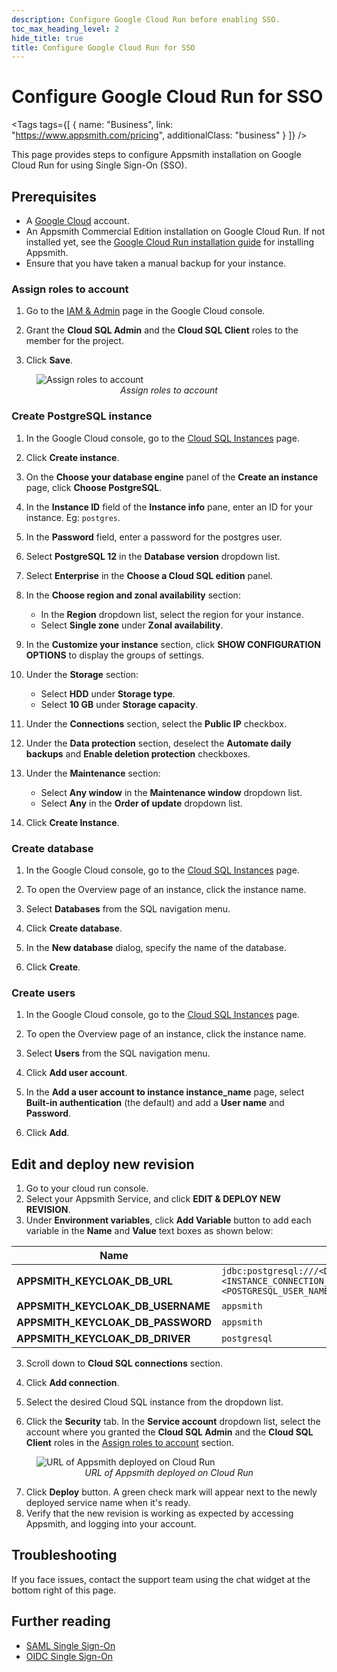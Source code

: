 ```yaml
---
description: Configure Google Cloud Run before enabling SSO.
toc_max_heading_level: 2
hide_title: true
title: Configure Google Cloud Run for SSO
---
```


<!-- vale off -->

<div className="tag-wrapper">
 <h1> Configure Google Cloud Run for SSO</h1>

<Tags
tags={[
{ name: "Business", link: "https://www.appsmith.com/pricing", additionalClass: "business" }
]}
/>

</div>

<!-- vale on -->

This page provides steps to configure Appsmith installation on Google Cloud Run for using Single Sign-On (SSO).

## Prerequisites

* A [Google Cloud](https://console.cloud.google.com/) account.
* An Appsmith Commercial Edition installation on Google Cloud Run. If not installed yet, see the [Google Cloud Run installation guide](/getting-started/setup/installation-guides/google-cloud-run) for installing Appsmith.
* Ensure that you have taken a manual backup for your instance.

### Assign roles to account

1. Go to the [IAM & Admin](https://console.cloud.google.com/iam-admin) page in the Google Cloud console.

2. Grant the **Cloud SQL Admin** and the **Cloud SQL Client** roles to the member for the project. 

3. Click **Save**.

<figure>
  <img src="/img/grant_role_IAM.png" style= {{width:"100%", height:"auto"}} alt="Assign roles to account"/>
  <figcaption align = "center"><i>Assign roles to account</i></figcaption>
</figure>

### Create PostgreSQL instance

1. In the Google Cloud console, go to the [Cloud SQL Instances](https://console.cloud.google.com/sql) page.

2. Click **Create instance**.

3. On the **Choose your database engine** panel of the **Create an instance** page, click **Choose PostgreSQL**.

4. In the **Instance ID** field of the **Instance info** pane, enter an ID for your instance. Eg: `postgres`.

5. In the **Password** field, enter a password for the postgres user.

6. Select **PostgreSQL 12** in the **Database version** dropdown list.

7. Select **Enterprise** in the **Choose a Cloud SQL edition** panel.

8. In the **Choose region and zonal availability** section:
    * In the **Region** dropdown list, select the region for your instance.   
    * Select **Single zone** under **Zonal availability**.

9. In the **Customize your instance** section, click **SHOW CONFIGURATION OPTIONS** to display the groups of settings.

10. Under the **Storage** section: 
    * Select **HDD** under **Storage type**.
    * Select **10 GB** under **Storage capacity**.

11. Under the **Connections** section, select the **Public IP** checkbox.

12. Under the **Data protection** section, deselect the **Automate daily backups** and **Enable deletion protection** checkboxes.

13. Under the **Maintenance** section:
    * Select **Any window** in the **Maintenance window** dropdown list. 
    * Select **Any** in the **Order of update** dropdown list. 

14. Click **Create Instance**.

### Create database

1. In the Google Cloud console, go to the [Cloud SQL Instances](https://console.cloud.google.com/sql) page.

2. To open the Overview page of an instance, click the instance name.

3. Select **Databases** from the SQL navigation menu.

4. Click **Create database**.

5. In the **New database** dialog, specify the name of the database.

6. Click **Create**.

### Create users

1. In the Google Cloud console, go to the [Cloud SQL Instances](https://console.cloud.google.com/sql) page.

2. To open the Overview page of an instance, click the instance name.

3. Select **Users** from the SQL navigation menu.

4. Click **Add user account**.

5. In the **Add a user account to instance instance_name** page, select **Built-in authentication** (the default) and add a **User name** and **Password**.

6. Click **Add**.

## Edit and deploy new revision

1. Go to your cloud run console.
2. Select your Appsmith Service, and click **EDIT & DEPLOY NEW REVISION**.
3. Under **Environment variables**, click **Add Variable** button to add each variable in the **Name** and **Value** text boxes as shown below: <br/>

| Name | Value |
|------------------------|------------------------------------------| 
|**APPSMITH_KEYCLOAK_DB_URL** | `jdbc:postgresql:///<DATABASE_NAME>?cloudSqlInstance=<INSTANCE_CONNECTION_NAME>&socketFactory=com.google.cloud.sql.postgres.SocketFactory&user=<POSTGRESQL_USER_NAME>&password=<POSTGRESQL_USER_PASSWORD>`|
| **APPSMITH_KEYCLOAK_DB_USERNAME** |`appsmith`|
| **APPSMITH_KEYCLOAK_DB_PASSWORD** |`appsmith`|
| **APPSMITH_KEYCLOAK_DB_DRIVER** |`postgresql`|
    
3. Scroll down to **Cloud SQL connections** section.

4. Click **Add connection**.

5. Select the desired Cloud SQL instance from the dropdown list.

6. Click the **Security** tab. In the **Service account** dropdown list, select the account where you granted the **Cloud SQL Admin** and the **Cloud SQL Client** roles in the [Assign roles to account](#assign-roles-to-account) section. 

<figure>
  <img src="/img/deployed-service-url-cloud-run.png" style= {{width:"100%", height:"auto"}} alt="URL of Appsmith deployed on Cloud Run"/>
  <figcaption align = "center"><i>URL of Appsmith deployed on Cloud Run</i></figcaption>
</figure>

7. Click **Deploy** button. A green check mark will appear next to the newly deployed service name when it's ready.
8. Verify that the new revision is working as expected by accessing Appsmith, and logging into your account.

## Troubleshooting

If you face issues, contact the support team using the chat widget at the bottom right of this page.

## Further reading
* [SAML Single Sign-On](/getting-started/setup/instance-configuration/authentication/security-assertion-markup-language-saml)
* [OIDC Single Sign-On](/getting-started/setup/instance-configuration/authentication/openid-connect-oidc)